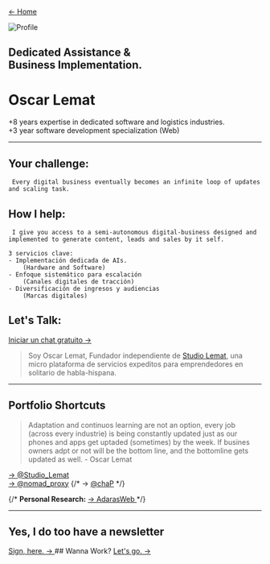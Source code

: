 
<a href="/" className="m-2">← Home</a>

<div className="m-0 p-0 flex gap-4 items-center ">
		<span>
			<img src={ProfilePic.src} alt="Profile" width={75} height={'full'} className="m-0 bg-blue-200 border rounded-xl" />
		</span>
		<h2 className="m-0 text-md font-light">
			Dedicated Assistance & <br /> Business Implementation. 
		</h2>
	</div>	

# Oscar Lemat
+8 years expertise in dedicated software and logistics industries.\
+3 year software development specialization (Web)

---

## Your challenge: 
	 Every digital business eventually becomes an infinite loop of updates and scaling task.

## How I help: 
	 I give you access to a semi-autonomous digital-business designed and implemented to generate content, leads and sales by it self.

```
3 servicios clave:
- Implementación dedicada de AIs.
    (Hardware and Software)
- Enfoque sistemático para escalación
    (Canales digitales de tracción)
- Diversificación de ingresos y audiencias
    (Marcas digitales)
```


## Let's Talk: 
[Iniciar un chat gratuito →](https://wa.me/14493123765)

> Soy Oscar Lemat, Fundador independiente de [Studio Lemat](https://studiolemat.online), una micro plataforma de servicios expeditos para emprendedores en solitario de habla-hispana.

----
## Portfolio Shortcuts
> Adaptation and continuos learning are not an option, every job (across every industrie) is being constantly updated just as our phones and apps get uptaded (sometimes) by the week. If busines owners adpt or not will be the bottom line, and the bottomline gets updated as well. - Oscar Lemat

<a href="https:\\studiolemat.online">→ @Studio_Lemat</a>\
<a href="https:\\nomadproxy.site">→ @nomad_proxy</a>
{/* <a>→ [@chaP](/)</a> */}


{/* **Personal Research:**
<a href="https:\\hilosdeadara.online"> → AdarasWeb </a> */}

----
## Yes, I do too have a newsletter
<a href="/">
	Sign, here. →
</a>
## Wanna Work?
<a href="https://wa.me/14493123765">
	Let's go. →
</a>

